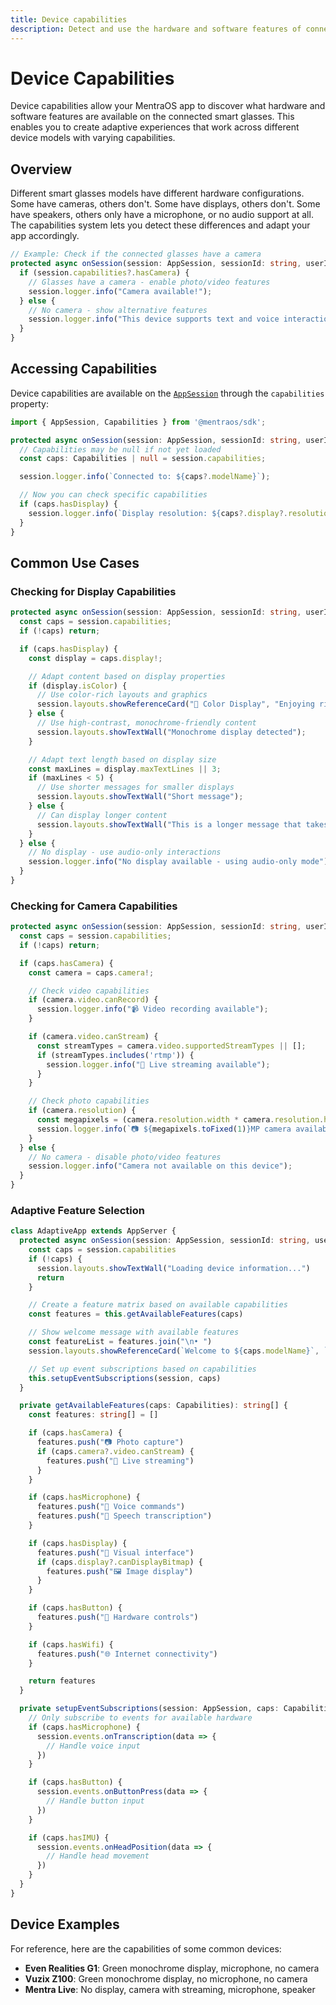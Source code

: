 ```yaml
---
title: Device capabilities
description: Detect and use the hardware and software features of connected smart glasses in MentraOS apps to build adaptive experiences across different devices.
---
```


# Device Capabilities

Device capabilities allow your MentraOS app to discover what hardware and software features are available on the connected smart glasses. This enables you to create adaptive experiences that work across different device models with varying capabilities.

## Overview

Different smart glasses models have different hardware configurations. Some have cameras, others don't. Some have displays, others don't. Some have speakers, others only have a microphone, or no audio support at all. The capabilities system lets you detect these differences and adapt your app accordingly.

```typescript
// Example: Check if the connected glasses have a camera
protected async onSession(session: AppSession, sessionId: string, userId: string): Promise<void> {
  if (session.capabilities?.hasCamera) {
    // Glasses have a camera - enable photo/video features
    session.logger.info("Camera available!");
  } else {
    // No camera - show alternative features
    session.logger.info("This device supports text and voice interactions.");
  }
}
```

## Accessing Capabilities

Device capabilities are available on the [`AppSession`](/reference/app-session) through the `capabilities` property:

```typescript
import { AppSession, Capabilities } from '@mentraos/sdk';

protected async onSession(session: AppSession, sessionId: string, userId: string): Promise<void> {
  // Capabilities may be null if not yet loaded
  const caps: Capabilities | null = session.capabilities;

  session.logger.info(`Connected to: ${caps?.modelName}`);

  // Now you can check specific capabilities
  if (caps.hasDisplay) {
    session.logger.info(`Display resolution: ${caps?.display?.resolution?.width}x${caps?.display?.resolution?.height}`);
  }
}
```

## Common Use Cases

### Checking for Display Capabilities

```typescript
protected async onSession(session: AppSession, sessionId: string, userId: string): Promise<void> {
  const caps = session.capabilities;
  if (!caps) return;

  if (caps.hasDisplay) {
    const display = caps.display!;

    // Adapt content based on display properties
    if (display.isColor) {
      // Use color-rich layouts and graphics
      session.layouts.showReferenceCard("🌈 Color Display", "Enjoying rich visuals!");
    } else {
      // Use high-contrast, monochrome-friendly content
      session.layouts.showTextWall("Monochrome display detected");
    }

    // Adapt text length based on display size
    const maxLines = display.maxTextLines || 3;
    if (maxLines < 5) {
      // Use shorter messages for smaller displays
      session.layouts.showTextWall("Short message");
    } else {
      // Can display longer content
      session.layouts.showTextWall("This is a longer message that takes advantage of larger displays with more text lines available.");
    }
  } else {
    // No display - use audio-only interactions
    session.logger.info("No display available - using audio-only mode");
  }
}
```

### Checking for Camera Capabilities

```typescript
protected async onSession(session: AppSession, sessionId: string, userId: string): Promise<void> {
  const caps = session.capabilities;
  if (!caps) return;

  if (caps.hasCamera) {
    const camera = caps.camera!;

    // Check video capabilities
    if (camera.video.canRecord) {
      session.logger.info("📹 Video recording available");
    }

    if (camera.video.canStream) {
      const streamTypes = camera.video.supportedStreamTypes || [];
      if (streamTypes.includes('rtmp')) {
        session.logger.info("📡 Live streaming available");
      }
    }

    // Check photo capabilities
    if (camera.resolution) {
      const megapixels = (camera.resolution.width * camera.resolution.height) / 1000000;
      session.logger.info(`📷 ${megapixels.toFixed(1)}MP camera available`);
    }
  } else {
    // No camera - disable photo/video features
    session.logger.info("Camera not available on this device");
  }
}
```

### Adaptive Feature Selection

```typescript
class AdaptiveApp extends AppServer {
  protected async onSession(session: AppSession, sessionId: string, userId: string): Promise<void> {
    const caps = session.capabilities
    if (!caps) {
      session.layouts.showTextWall("Loading device information...")
      return
    }

    // Create a feature matrix based on available capabilities
    const features = this.getAvailableFeatures(caps)

    // Show welcome message with available features
    const featureList = features.join("\n• ")
    session.layouts.showReferenceCard(`Welcome to ${caps.modelName}`, `Available features:\n• ${featureList}`)

    // Set up event subscriptions based on capabilities
    this.setupEventSubscriptions(session, caps)
  }

  private getAvailableFeatures(caps: Capabilities): string[] {
    const features: string[] = []

    if (caps.hasCamera) {
      features.push("📷 Photo capture")
      if (caps.camera?.video.canStream) {
        features.push("📡 Live streaming")
      }
    }

    if (caps.hasMicrophone) {
      features.push("🎤 Voice commands")
      features.push("📝 Speech transcription")
    }

    if (caps.hasDisplay) {
      features.push("📱 Visual interface")
      if (caps.display?.canDisplayBitmap) {
        features.push("🖼️ Image display")
      }
    }

    if (caps.hasButton) {
      features.push("🔘 Hardware controls")
    }

    if (caps.hasWifi) {
      features.push("🌐 Internet connectivity")
    }

    return features
  }

  private setupEventSubscriptions(session: AppSession, caps: Capabilities): void {
    // Only subscribe to events for available hardware
    if (caps.hasMicrophone) {
      session.events.onTranscription(data => {
        // Handle voice input
      })
    }

    if (caps.hasButton) {
      session.events.onButtonPress(data => {
        // Handle button input
      })
    }

    if (caps.hasIMU) {
      session.events.onHeadPosition(data => {
        // Handle head movement
      })
    }
  }
}
```

## Device Examples

For reference, here are the capabilities of some common devices:

- **Even Realities G1**: Green monochrome display, microphone, no camera
- **Vuzix Z100**: Green monochrome display, no microphone, no camera
- **Mentra Live**: No display, camera with streaming, microphone, speaker
